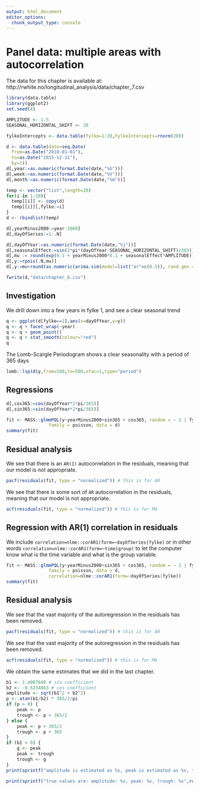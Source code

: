 ```yaml
---
output: html_document
editor_options: 
  chunk_output_type: console
---
```


# Panel data: multiple areas with autocorrelation

The data for this chapter is available at: http://rwhite.no/longitudinal_analysis/data/chapter_7.csv

```r
library(data.table)
library(ggplot2)
set.seed(4)

AMPLITUDE <- 1.5
SEASONAL_HORIZONTAL_SHIFT <- 20

fylkeIntercepts <- data.table(fylke=1:20,fylkeIntercepts=rnorm(20))

d <- data.table(date=seq.Date(
  from=as.Date("2010-01-01"),
  to=as.Date("2015-12-31"),
  by=1))
d[,year:=as.numeric(format.Date(date,"%G"))]
d[,week:=as.numeric(format.Date(date,"%V"))]
d[,month:=as.numeric(format.Date(date,"%m"))]

temp <- vector("list",length=20)
for(i in 1:20){
  temp[[i]] <- copy(d)
  temp[[i]][,fylke:=i]
}
d <- rbindlist(temp)

d[,yearMinus2000:=year-2000]
d[,dayOfSeries:=1:.N]

d[,dayOfYear:=as.numeric(format.Date(date,"%j"))]
d[,seasonalEffect:=sin(2*pi*(dayOfYear-SEASONAL_HORIZONTAL_SHIFT)/365)]
d[,mu := round(exp(0.1 + yearMinus2000*0.1 + seasonalEffect*AMPLITUDE))]
d[,y:=rpois(.N,mu)]
d[,y:=mu+round(as.numeric(arima.sim(model=list("ar"=c(0.5)), rand.gen = rpois, n=nrow(d), lambda=mu)))]

fwrite(d,"data/chapter_6.csv")
```

\newpage

## Investigation

We drill down into a few years in fylke 1, and see a clear seasonal trend
```r
q <- ggplot(d[fylke==1],aes(x=dayOfYear,y=y))
q <- q + facet_wrap(~year)
q <- q + geom_point()
q <- q + stat_smooth(colour="red")
q
```

\newpage

The Lomb-Scargle Periodogram shows a clear seasonality with a period of 365 days
```r
lomb::lsp(d$y,from=100,to=500,ofac=1,type="period")
```

\newpage

## Regressions
```r
d[,cos365:=cos(dayOfYear*2*pi/365)]
d[,sin365:=sin(dayOfYear*2*pi/365)]

fit <- MASS::glmmPQL(y~yearMinus2000+sin365 + cos365, random = ~ 1 | fylke,
                family = poisson, data = d)
summary(fit)
```

\newpage

## Residual analysis

We see that there is an `AR(1)` autocorrelation in the residuals, meaning that our model is not appropriate.
```r
pacf(residuals(fit, type = "normalized")) # this is for AR
```

\newpage

We see that there is some sort of `AR` autocorrelation in the residuals, meaning that our model is not appropriate.
```r
acf(residuals(fit, type = "normalized")) # this is for MA
```

\newpage

## Regression with AR(1) correlation in residuals

We include `correlation=nlme::corAR1(form=~dayOfSeries|fylke)` or in other words `correlation=nlme::corAR1(form=~time|group)` to let the computer know what is the time variable and what is the group variable.

```r
fit <- MASS::glmmPQL(y~yearMinus2000+sin365 + cos365, random = ~ 1 | fylke,
                family = poisson, data = d,
                correlation=nlme::corAR1(form=~dayOfSeries|fylke))
summary(fit)
```

\newpage

## Residual analysis

We see that the vast majority of the autoregression in the residuals has been removed.
```r
pacf(residuals(fit, type = "normalized")) # this is for AR
```

\newpage

We see that the vast majority of the autoregression in the residuals has been removed.
```r
acf(residuals(fit, type = "normalized")) # this is for MA
```

\newpage

We obtain the same estimates that we did in the last chapter.

```r
b1 <- 1.4007640 # sin coefficient
b2 <- -0.5234863 # cos coefficient
amplitude <- sqrt(b1^2 + b2^2)
p <- atan(b1/b2) * 365/2/pi
if (p > 0) {
    peak <- p
    trough <- p + 365/2
} else {
    peak <- p + 365/2
    trough <- p + 365
}
if (b1 < 0) {
    g <- peak
    peak <- trough
    trough <- g
}
print(sprintf("amplitude is estimated as %s, peak is estimated as %s, trough is estimated as %s",round(amplitude,2),round(peak),round(trough)))

print(sprintf("true values are: amplitude: %s, peak: %s, trough: %s",round(AMPLITUDE,2),round(365/4+SEASONAL_HORIZONTAL_SHIFT),round(3*365/4+SEASONAL_HORIZONTAL_SHIFT)))

```

